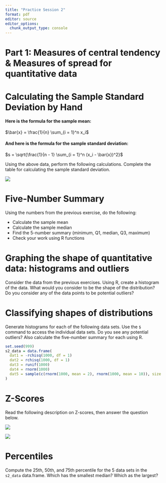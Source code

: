 ```yaml
---
title: "Practice Session 2"
format: pdf
editor: source
editor_options: 
  chunk_output_type: console
---
```


# Part 1:   Measures of central tendency 	&  Measures of spread for quantitative data	

# Calculating the Sample Standard Deviation by Hand

#### Here is the formula for the sample mean:

$\bar{x} = \frac{1}{n} \sum_{i = 1}^n x_i$

#### And here is the formula for the sample standard deviation:

$s = \sqrt{\frac{1}{n - 1} \sum_{i = 1}^n (x_i - \bar{x})^2}$

Using the above data, perform the following calculations. Complete the table
for calculating the sample standard deviation.

![](s_calc.png) 

# Five-Number Summary

Using the numbers from the previous exercise, do the following:

* Calculate the sample mean
* Calculate the sample median
* Find the 5-number summary (minimum, Q1, median, Q3, maximum)
* Check your work using R functions 

# Graphing the shape of quantitative data: histograms and outliers

Consider the data from the previous exercises. Using R, create a histogram of the data. What would you consider to be the shape of the distribution? Do you consider any of the data points to be potential outliers?

# Classifying shapes of distributions

Generate histograms for each of the following data sets. Use the `$` command to access the individual data sets. Do you see any potential outliers? Also calculate the five-number summary for each using R.

```r
set.seed(999)
s2_data = data.frame(
  dat1 = -rchisq(1000, df = 1)
  dat2 = rchisq(1000, df = 1)
  dat3 = runif(1000)
  dat4 = rnorm(1000)
  dat5 = sample(c(rnorm(1000, mean = 2), rnorm(1000, mean = 10)), size = 1000)
)
```
 
# Z-Scores

Read the following description on Z-scores, then answer the question below.

![](z_score.png)

![](weather.png)

# Percentiles

Compute the 25th, 50th, and 75th percentile for the 5 data sets in the `s2_data` data.frame. Which has the smallest median? Which as the largest?

